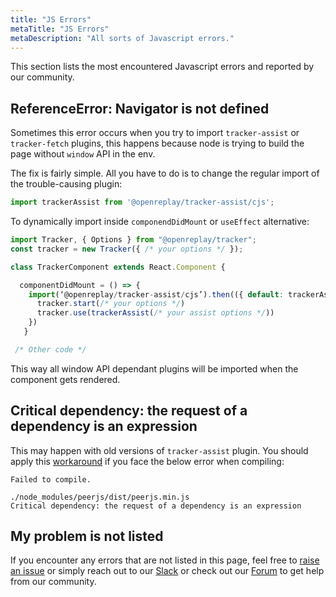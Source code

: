 ```yaml
---
title: "JS Errors"
metaTitle: "JS Errors"
metaDescription: "All sorts of Javascript errors."
---
```


This section lists the most encountered Javascript errors and reported by our community.

## ReferenceError: Navigator is not defined

Sometimes this error occurs when you try to import `tracker-assist` or `tracker-fetch` plugins, this happens because node is trying to build the page without `window` API in the env.

The fix is fairly simple. All you have to do is to change the regular import of the trouble-causing plugin:

```js
import trackerAssist from '@openreplay/tracker-assist/cjs';
```

To dynamically import inside `componendDidMount` or `useEffect` alternative:

```js
import Tracker, { Options } from "@openreplay/tracker";
const tracker = new Tracker({ /* your options */ });

class TrackerComponent extends React.Component {

  componentDidMount = () => {
    import(‘@openreplay/tracker-assist/cjs’).then(({ default: trackerAssist }) => {
      tracker.start(/* your options */)
      tracker.use(trackerAssist(/* your assist options */))
    })
   }

 /* Other code */
```

This way all window API dependant plugins will be imported when the component gets rendered.

## Critical dependency: the request of a dependency is an expression

This may happen with old versions of `tracker-assist` plugin. You should apply this [workaround](https://github.com/peers/peerjs/issues/630#issuecomment-910028230) if you face the below error when compiling:

```log
Failed to compile.

./node_modules/peerjs/dist/peerjs.min.js
Critical dependency: the request of a dependency is an expression
```

## My problem is not listed

If you encounter any errors that are not listed in this page, feel free to [raise an issue](https://github.com/openreplay/openreplay/issues/new/choose) or simply reach out to our [Slack](https://slack.openreplay.com) or check out our [Forum](https://forum.openreplay.com) to get help from our community.
